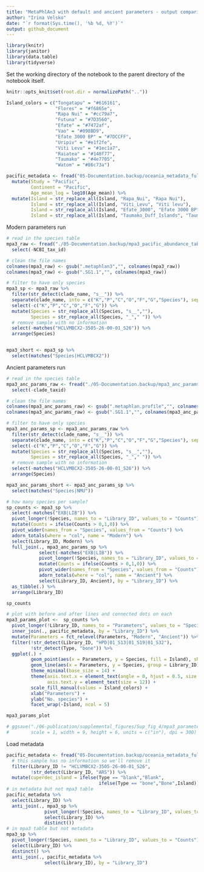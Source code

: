 ```yaml
---
title: "MetaPhlAn3 with default and ancient parameters - output comparison"
author: "Irina Velsko"
date: "`r format(Sys.time(), '%b %d, %Y')`"
output: github_document
---
```


```r
library(knitr)
library(janitor)
library(data.table)
library(tidyverse)
```

Set the working directory of the notebook to the parent directory of the 
notebook itself.  

```r
knitr::opts_knit$set(root.dir = normalizePath(".."))
```

```r
Island_colors = c("Tongatapu" = "#616161", 
                  "Flores" = "#f6865e", 
                  "Rapa Nui" = "#cc79a7", 
                  "Futuna" = "#7D3560", 
                  "Efate" = "#7472af", 
                  "Vao" = "#098BD9",
                  "Efate 3000 BP" = "#7DCCFF", 
                  "Uripiv" = "#e1f2fe", 
                  "Viti Levu" = "#1ec1a7", 
                  "Raiatea" = "#148f77", 
                  "Taumako" = "#4e7705", 
                  "Watom" = "#86c73a")

```


```r

pacific_metadata <- fread("05-Documentation.backup/oceania_metadata_full.tsv") %>%
  mutate(Study = "Pacific",
         Continent = "Pacific",
         Age_mean_log = log10(Age_mean)) %>%
  mutate(Island = str_replace_all(Island, "Rapa_Nui", "Rapa Nui"),
         Island = str_replace_all(Island, "Viti_Levu", "Viti levu"),
         Island = str_replace_all(Island, "Efate_3000", "Efate 3000 BP"),
         Island = str_replace_all(Island, "Taumako_Duff_Islands", "Taumako"))

```

Modern parameters run
```r
# read in the species table
mpa3_raw <- fread("./05-Documentation.backup/mpa3_pacific_abundance_table.tsv") %>%
  select(-NCBI_tax_id)

# clean the file names
colnames(mpa3_raw) <- gsub(".metaphlan3","", colnames(mpa3_raw))
colnames(mpa3_raw) <- gsub(".SG1.1","", colnames(mpa3_raw))

# filter to have only species
mpa3_sp <- mpa3_raw %>% 
  filter(str_detect(clade_name, "s__")) %>%
  separate(clade_name, into = c("K","P","C","O","F","G","Species"), sep = "\\|") %>%
  select(-c("K","P","C","O","F","G")) %>%
  mutate(Species = str_replace_all(Species, "s__",""),
         Species = str_replace_all(Species, "_"," ")) %>%
  # remove sample with no information
  select(-matches("HCLVMBCX2-3505-26-00-01_S26")) %>%
  arrange(Species)


mpa3_short <- mpa3_sp %>%
  select(matches("Species|HCLVMBCX2"))

```

Ancient parameters run
```r
# read in the species table
mpa3_anc_params_raw <- fread("./05-Documentation.backup/mpa3_anc_params_pacific_abundance_table.tsv") %>%
  select(-clade_taxid)

# clean the file names
colnames(mpa3_anc_params_raw) <- gsub(".metaphlan.profile","", colnames(mpa3_anc_params_raw))
colnames(mpa3_anc_params_raw) <- gsub(".SG1.1","", colnames(mpa3_anc_params_raw))

# filter to have only species
mpa3_anc_params_sp <- mpa3_anc_params_raw %>% 
  filter(str_detect(clade_name, "s__")) %>%
  separate(clade_name, into = c("K","P","C","O","F","G","Species"), sep = "\\|") %>%
  select(-c("K","P","C","O","F","G")) %>%
  mutate(Species = str_replace_all(Species, "s__",""),
         Species = str_replace_all(Species, "_"," ")) %>%
  # remove sample with no information
  select(-matches("HCLVMBCX2-3505-26-00-01_S26")) %>%
  arrange(Species)

mpa3_anc_params_short <- mpa3_anc_params_sp %>%
  select(matches("Species|NMU"))


```

```r

# how many species per sample?
sp_counts <- mpa3_sp %>%
  select(-matches("EXB|LIB")) %>%
  pivot_longer(!Species, names_to = "Library_ID", values_to = "Counts") %>%
  mutate(Counts = ifelse(Counts > 0,1,0)) %>%
  pivot_wider(names_from = "Species", values_from = "Counts") %>%
  adorn_totals(where = "col", name = "Modern") %>%
  select(Library_ID, Modern) %>%
  full_join(., mpa3_anc_params_sp %>%
            select(-matches("EXB|LIB")) %>%
            pivot_longer(!Species, names_to = "Library_ID", values_to = "Counts") %>%
            mutate(Counts = ifelse(Counts > 0,1,0)) %>%
            pivot_wider(names_from = "Species", values_from = "Counts") %>%
            adorn_totals(where = "col", name = "Ancient") %>%
            select(Library_ID, Ancient), by = "Library_ID") %>%
  as_tibble(.) %>%
  arrange(Library_ID) 

sp_counts

# plot with before and after lines and connected dots on each
mpa3_params_plot <-  sp_counts %>%
  pivot_longer(!Library_ID, names_to = "Parameters", values_to = "Species") %>%
  inner_join(., pacific_metadata, by = "Library_ID") %>%
  mutate(Parameters = fct_relevel(Parameters, "Modern", "Ancient")) %>%
  filter(!str_detect(Library_ID, "HPD|01_S13|01_S19|01_S32"),
         !str_detect(Type, "bone")) %>%
  ggplot(.) +
         geom_point(aes(x = Parameters, y = Species, fill = Island), shape = 21, color = "black") +
         geom_line(aes(x = Parameters, y = Species, group = Library_ID), linetype="dotted") +
         theme_minimal(base_size = 14) +
         theme(axis.text.x = element_text(angle = 0, hjust = 0.5, size = 12),
               axis.text.y = element_text(size = 12)) +
         scale_fill_manual(values = Island_colors) +
         xlab("Parameters") +
         ylab("No. species") +
         facet_wrap(~Island, ncol = 5)

mpa3_params_plot

# ggsave("./06-publication/supplemental_figures/Sup_fig_4/mpa3_parameters.pdf", plot = mpa3_params_plot, device = "pdf",
#        scale = 1, width = 9, height = 6, units = c("in"), dpi = 300)

```




Load metadata
```r

pacific_metadata <- fread("05-Documentation.backup/oceania_metadata_full.tsv") %>%
  # this sample has no information so we'll remove it
  filter(Library_ID != "HCLVMBCX2-3505-26-00-01_S26",
         !str_detect(Library_ID, "ARS")) %>%
  mutate(cuperdec_island = ifelse(Type == "blank","Blank",
                                  ifelse(Type == "bone","Bone",Island)))
# in metadata but not mpa3 table
pacific_metadata %>%
  select(Library_ID) %>%
  anti_join(., mpa3_sp %>%
              pivot_longer(!Species, names_to = "Library_ID", values_to = "Counts") %>%
              select(Library_ID) %>%
              distinct())
# in mpa3 table but not metadata
mpa3_sp %>%
  pivot_longer(!Species, names_to = "Library_ID", values_to = "Counts") %>%
  select(Library_ID) %>%
  distinct() %>%
  anti_join(., pacific_metadata %>%
              select(Library_ID), by = "Library_ID")

```




